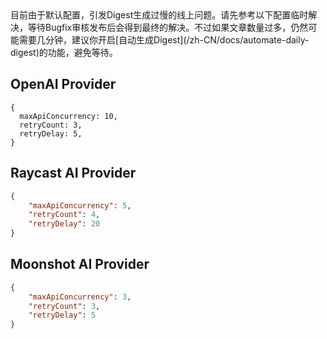 
<Callout type="warning">
    目前由于默认配置，引发Digest生成过慢的线上问题。请先参考以下配置临时解决，等待Bugfix审核发布后会得到最终的解决。不过如果文章数量过多，仍然可能需要几分钟，建议你开启[自动生成Digest](/zh-CN/docs/automate-daily-digest)的功能，避免等待。
</Callout>

## OpenAI Provider

```
{
  maxApiConcurrency: 10,
  retryCount: 3,
  retryDelay: 5,
}
```

## Raycast AI Provider

```json
{
    "maxApiConcurrency": 5,
    "retryCount": 4,
    "retryDelay": 20
}
```

## Moonshot AI Provider

```json
{
    "maxApiConcurrency": 3,
    "retryCount": 3,
    "retryDelay": 5
}
```
